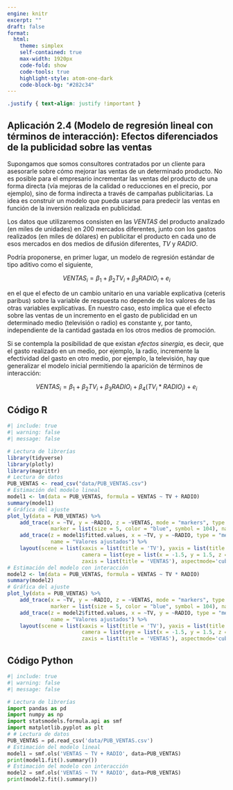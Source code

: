 ```yaml
---
engine: knitr
excerpt: ""
draft: false
format: 
  html:
    theme: simplex
    self-contained: true
    max-width: 1920px
    code-fold: show
    code-tools: true
    highlight-style: atom-one-dark
    code-block-bg: "#282c34"
---
```


```css
.justify { text-align: justify !important }
```

::: justify
# Aplicación 2.4 (Modelo de regresión lineal con términos de interacción): Efectos diferenciados de la publicidad sobre las ventas {.unnumbered}

Supongamos que somos consultores contratados por un cliente para asesorarle sobre cómo mejorar las ventas de un determinado producto. No es posible para el empresario incrementar las ventas del producto de una forma directa (vía mejoras de la calidad o reducciones en el precio, por ejemplo), sino de forma indirecta a través de campañas publicitarias. La idea es construir un modelo que pueda usarse para predecir las ventas en función de la inversión realizada en publicidad.

Los datos que utilizaremos consisten en las $VENTAS$ del producto analizado (en miles de unidades) en 200 mercados diferentes, junto con los gastos realizados (en miles de dólares) en publicitar el producto en cada uno de esos mercados en dos medios de difusión diferentes, $TV$ y $RADIO$.

Podría proponerse, en primer lugar, un modelo de regresión estándar de tipo aditivo como el siguiente, 

$$VENTAS_{i} = \beta_1 + \beta_2  TV_{i} +  \beta_3  RADIO_{i} + e_{i}$$

en el que el efecto de un cambio unitario en una variable explicativa (ceteris paribus) sobre la variable de respuesta no depende de los valores de las otras variables explicativas. En nuestro caso, esto implica que el efecto sobre las ventas de un incremento en el gasto de publicidad en un determinado medio (televisión o radio) es constante y, por tanto, independiente de la cantidad gastada en los otros medios de promoción. 

Si se contempla la posibilidad de que existan _efectos sinergia_, es decir, que el gasto realizado en un medio, por ejemplo, la radio, incremente la efectividad del gasto en otro medio, por ejemplo, la televisión, hay que generalizar el modelo inicial permitiendo la aparición de términos de interacción:

$$VENTAS_{i} = \beta_1 + \beta_2  TV_{i} +  \beta_3  RADIO_{i} +  \beta_4  (TV_i*RADIO_i)  + e_{i}$$
:::

## Código R {.unnumbered}

```r
#| include: true
#| warning: false
#| message: false

# Lectura de librerías
library(tidyverse)
library(plotly)
library(magrittr)
# Lectura de datos
PUB_VENTAS <- read_csv("data/PUB_VENTAS.csv")
# Estimación del modelo lineal
model1 <- lm(data = PUB_VENTAS, formula = VENTAS ~ TV + RADIO)
summary(model1)
# Gráfica del ajuste
plot_ly(data = PUB_VENTAS) %>%
    add_trace(x = ~TV, y = ~RADIO, z = ~VENTAS, mode = "markers", type = "scatter3d",
              marker = list(size = 5, color = "blue", symbol = 104), name = "Observaciones") %>% 
    add_trace(z = model1$fitted.values, x = ~TV, y = ~RADIO, type = "mesh3d", 
              name = "Valores ajustados") %>%
    layout(scene = list(xaxis = list(title = 'TV'), yaxis = list(title = 'RADIO'),
                        camera = list(eye = list(x = -1.5, y = 1.5, z = 0)),
                        zaxis = list(title = 'VENTAS'), aspectmode='cube'))
# Estimación del modelo con interacción
model2 <- lm(data = PUB_VENTAS, formula = VENTAS ~ TV * RADIO)
summary(model2)
# Gráfica del ajuste
plot_ly(data = PUB_VENTAS) %>%
    add_trace(x = ~TV, y = ~RADIO, z = ~VENTAS, mode = "markers", type = "scatter3d",
              marker = list(size = 5, color = "blue", symbol = 104), name = "Observaciones") %>% 
    add_trace(z = model2$fitted.values, x = ~TV, y = ~RADIO, type = "mesh3d", 
              name = "Valores ajustados") %>%
    layout(scene = list(xaxis = list(title = 'TV'), yaxis = list(title = 'RADIO'),
                        camera = list(eye = list(x = -1.5, y = 1.5, z = 0)),
                        zaxis = list(title = 'VENTAS'), aspectmode='cube'))
```

## Código Python {.unnumbered}

```python
#| include: true
#| warning: false
#| message: false

# Lectura de librerías
import pandas as pd
import numpy as np
import statsmodels.formula.api as smf
import matplotlib.pyplot as plt
# # Lectura de datos
PUB_VENTAS = pd.read_csv('data/PUB_VENTAS.csv')
# Estimación del modelo lineal
model1 = smf.ols('VENTAS ~ TV + RADIO', data=PUB_VENTAS)
print(model1.fit().summary())
# Estimación del modelo con interacción
model2 = smf.ols('VENTAS ~ TV * RADIO', data=PUB_VENTAS)
print(model2.fit().summary())
```
